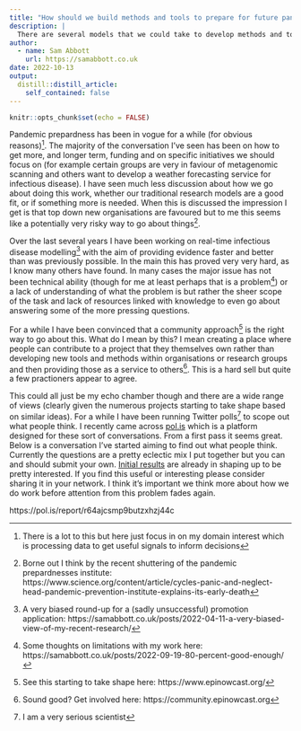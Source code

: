 ```yaml
---
title: "How should we build methods and tools to prepare for future pandemics?"
description: |
  There are several models that we could take to develop methods and tools in order to prepare for future pandemics. We should talk about them.
author:
  - name: Sam Abbott
    url: https://samabbott.co.uk
date: 2022-10-13
output:
  distill::distill_article:
    self_contained: false
---
```



```r
knitr::opts_chunk$set(echo = FALSE)
```

Pandemic prepardness has been in vogue for a while (for obvious reasons)^[There is a lot to this but here just focus in on my domain interest which is processing data to get useful signals to inform decisions]. The majority of the conversation I've seen has been on how to get more, and longer term, funding and on specific initiatives we should focus on (for example certain groups are very in faviour of metagenomic scanning and others want to develop a weather forecasting service for infectious disease). I have seen much less discussion about how we go about doing this work, whether our traditional research models are a good fit, or if something more is needed. When this is discussed the impression I get is that top down new organisations are favoured but to me this seems like a potentially very risky way to go about things^[Borne out I think by the recent shuttering of the pandemic prepardnesses institute: https://www.science.org/content/article/cycles-panic-and-neglect-head-pandemic-prevention-institute-explains-its-early-death].

Over the last several years I have been working on real-time infectious disease modelling^[A very biased round-up for a (sadly unsuccessful) promotion application: https://samabbott.co.uk/posts/2022-04-11-a-very-biased-view-of-my-recent-research/] with the aim of providing evidence faster and better than was previously possible. In the main this has proved very very hard, as I know many others have found. In many cases the major issue has not been technical ability (though for me at least perhaps that is a problem^[Some thoughts on limitations with my work here: https://samabbott.co.uk/posts/2022-09-19-80-percent-good-enough/]) or a lack of understanding of what the problem is but rather the sheer scope of the task and lack of resources linked with knowledge to even go about answering some of the more pressing questions.

For a while I have been convinced that a community approach^[See this starting to take shape here: https://www.epinowcast.org/] is the right way to go about this. What do I mean by this? I mean creating a place where people can contribute to a project that they themselves own rather than developing new tools and methods within organisations or research groups and then providing those as a service to others^[Sound good? Get involved here: https://community.epinowcast.org]. This is a hard sell but quite a few practioners appear to agree. 

This could all just be my echo chamber though and there are a wide range of views (clearly given the numerous projects starting to take shape based on similar ideas). For a while I have been running Twitter polls^[I am a very serious scientist] to scope out what people think. I recently came across [pol.is](https://pol.is/) which is a platform designed for these sort of conversations. From a first pass it seems great. Below is a conversation I've started aiming to find out what people think. Currently the questions are a pretty eclectic mix I put together but you can and should submit your own. [Initial results](https://pol.is/report/r64ajcsmp9butzxhzj44c) are already in shaping up to be pretty interested. If you find this useful or interesting please consider sharing it in your network. I think it's important we think more about how we do work before attention from this problem fades again.


<div class='polis' data-conversation_id='6ukkcvfbre'></div>
<script async src='https://pol.is/embed.js'></script>



https://pol.is/report/r64ajcsmp9butzxhzj44c